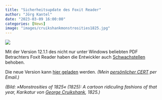```yaml
---
title: "Sicherheitsupdate des Foxit Reader"
author: "Jörg Kantel"
date: "2023-03-09 16:00:00"
categories: [News]
image: "images/cruikshankmonstrosities1825.jpg"
---
```


[![](images/cruikshankmonstrosities1825-b.jpg)](https://www.lambiek.net/artists/image/c/cruikshank_george/cruikshank_monstrosities.jpg)

Mit der Version 12.1.1 des nicht nur unter Windows beliebten PDF Betrachters Foxit Reader haben die Entwickler auch [Schwachstellen](https://www.foxit.com/support/security-bulletins.html) behoben.

Die neue Version kann [hier geladen](https://www.foxitsoftware.com/downloads/#Foxit-Reader/) werden. *(Mein [persönlicher CERT](http://www.gwdg.de/~mreiman1/) per Email.)*

*(Bild: »Monstrosities of 1825« (1825): A cartoon ridiculing fashions of that year, Karikatur von [George Cruikshank](https://www.lambiek.net/artists/c/cruikshank_george.htm), 1825.)*